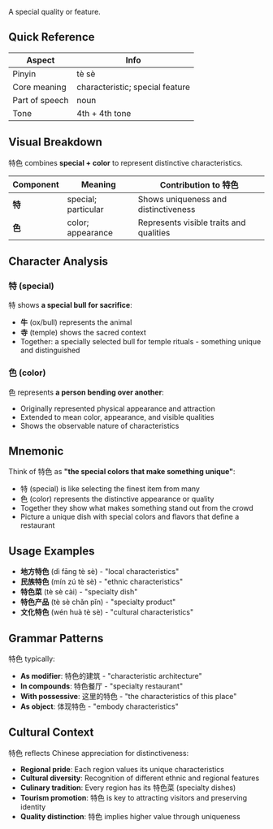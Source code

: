 A special quality or feature.

## Quick Reference

| Aspect         | Info                            |
| -------------- | ------------------------------- |
| Pinyin         | tè sè                           |
| Core meaning   | characteristic; special feature |
| Part of speech | noun                            |
| Tone           | 4th + 4th tone                  |

## Visual Breakdown

特色 combines **special + color** to represent distinctive characteristics.

| Component | Meaning             | Contribution to 特色                    |
| --------- | ------------------- | --------------------------------------- |
| **特**    | special; particular | Shows uniqueness and distinctiveness    |
| **色**    | color; appearance   | Represents visible traits and qualities |

## Character Analysis

### 特 (special)

特 shows **a special bull for sacrifice**:

- **牛** (ox/bull) represents the animal
- **寺** (temple) shows the sacred context
- Together: a specially selected bull for temple rituals - something unique and distinguished

### 色 (color)

色 represents **a person bending over another**:

- Originally represented physical appearance and attraction
- Extended to mean color, appearance, and visible qualities
- Shows the observable nature of characteristics

## Mnemonic

Think of 特色 as **"the special colors that make something unique"**:

- 特 (special) is like selecting the finest item from many
- 色 (color) represents the distinctive appearance or quality
- Together they show what makes something stand out from the crowd
- Picture a unique dish with special colors and flavors that define a restaurant

## Usage Examples

- **地方特色** (dì fāng tè sè) - "local characteristics"
- **民族特色** (mín zú tè sè) - "ethnic characteristics"
- **特色菜** (tè sè cài) - "specialty dish"
- **特色产品** (tè sè chǎn pǐn) - "specialty product"
- **文化特色** (wén huà tè sè) - "cultural characteristics"

## Grammar Patterns

特色 typically:

- **As modifier**: 特色的建筑 - "characteristic architecture"
- **In compounds**: 特色餐厅 - "specialty restaurant"
- **With possessive**: 这里的特色 - "the characteristics of this place"
- **As object**: 体现特色 - "embody characteristics"

## Cultural Context

特色 reflects Chinese appreciation for distinctiveness:

- **Regional pride**: Each region values its unique characteristics
- **Cultural diversity**: Recognition of different ethnic and regional features
- **Culinary tradition**: Every region has its 特色菜 (specialty dishes)
- **Tourism promotion**: 特色 is key to attracting visitors and preserving identity
- **Quality distinction**: 特色 implies higher value through uniqueness
